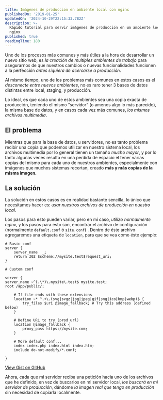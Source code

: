 ```yaml
---
title: Imágenes de producción en ambiente local con nginx
publishedOn: '2019-01-25'
updatedOn: '2024-10-29T22:15:33.782Z'
description: >-
  Rápido tutorial para servir imágenes de producción en un ambiente local con
  nginx
published: true
readingTime: 180
---
```


Uno de los procesos más comunes y más útiles a la hora de desarrollar un nuevo
sitio web, es _la creación de multiples ambientes de trabajo_ para asegurarnos de
que nuestros cambios o nuevas funcionalidades funcionen a la perfección _antes
siquiera de acercarse a producción_.

Al mismo tiempo, uno de los problemas más comunes en estos casos es el _desconecte
entre nuevos ambientes_, no es raro tener 3 bases de datos distintas entre local,
staging, y producción.

Lo ideal, es que cada uno de estos ambientes sea una copia exacta de producción,
teniendo el mismo “servidor” (o amenos algo lo más parecido), la misma base de datos,
y en casos cada vez más comunes, _los mismos archivos multimedia_.

## El problema

Mientras que para la base de datos, u servidores, no es tanto problema recibir
una copia que podemos utilizar en nuestro sistema local, los archivos multimedia
por lo general tienen un tamaño _mucho mayor_, y por lo tanto algunas veces resulta
en una perdida de espacio el tener varias copias del mismo para cada uno de nuestros
ambientes, especialmente con imágenes que muchos sistemas recortan, creado **más y
más copias de la misma imagen**.

## La solución

La solución en estos casos es en realidad bastante sencilla, lo único que necesitamos
hacer es: _usar nuestros archivos de producción en nuestro local_.

Los pasos para esto pueden variar, pero en mi caso, _utilizo normalmente nginx_,
y los pasos para esto son, encontrar el archivo de configuración (normalmente `default.conf`
ó `site.conf`) . Dentro de éste archivo agregaremos una etiqueta de `location`,
para que se vea como éste ejemplo:

```plain
# Basic conf
server {
	server_name  _;
	return 302 $scheme://mysite.test$request_uri;
}

# Custom conf

server {
server_name ~^(.\*)\.mysite\.test$ mysite.test;
root /app/public/;

    # If file ends with these extensions
    location ~* ^.+\.(svg|svgz|jpg|jpeg|gif|png|ico|bmp|webp)$ {
    	try_files $uri @image_fallback; # Try this address (defined below)
    }

    # Define URL to try (prod url)
    location @image_fallback {
    	proxy_pass https://mysite.com;
    }

    # More default conf...
    index index.php index.html index.htm;
    include do-not-modify/*.conf;

}
```

[View Gist on GitHub](https://gist.github.com/emeaguiar/aa8998e75094197f9a8197073ac936eb)

Ahora, cada que mi servidor reciba una petición hacia uno de los archivos que he
definido, en vez de buscarlos en mi servidor local, _los buscará en mi servidor
de producción_, dándome _la imagen real que tengo en producción_ sin necesidad de
copiarla localmente.
